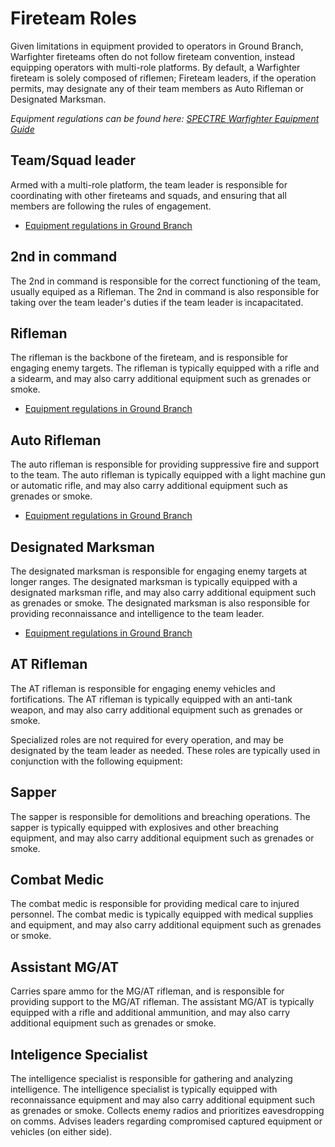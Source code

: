 # Fireteam Roles

Given limitations in equipment provided to operators in Ground Branch, Warfighter fireteams often do not follow fireteam convention, instead equipping operators with multi-role platforms. By default, a Warfighter fireteam is solely composed of riflemen; Fireteam leaders, if the operation permits, may designate any of their team members as Auto Rifleman or Designated Marksman.

*Equipment regulations can be found here: [SPECTRE Warfighter Equipment Guide](../equipment-regulations.mdx)*

## Team/Squad leader
Armed with a multi-role platform, the team leader is responsible for coordinating with other fireteams and squads, and ensuring that all members are following the rules of engagement. 
- [Equipment regulations in Ground Branch](/sop/equipment-regulations/gound-branch#rifleman-standard-kit)

## 2nd in command
The 2nd in command is responsible for the correct functioning of the team, usually equiped as a Rifleman. The 2nd in command is also responsible for taking over the team leader's duties if the team leader is incapacitated.

## Rifleman
The rifleman is the backbone of the fireteam, and is responsible for engaging enemy targets. The rifleman is typically equipped with a rifle and a sidearm, and may also carry additional equipment such as grenades or smoke.
- [Equipment regulations in Ground Branch](/sop/equipment-regulations/gound-branch#rifleman-standard-kit)

## Auto Rifleman
The auto rifleman is responsible for providing suppressive fire and support to the team. The auto rifleman is typically equipped with a light machine gun or automatic rifle, and may also carry additional equipment such as grenades or smoke.
- [Equipment regulations in Ground Branch](/sop/equipment-regulations/gound-branch#automatic-rifleman-kit)
## Designated Marksman
The designated marksman is responsible for engaging enemy targets at longer ranges. The designated marksman is typically equipped with a designated marksman rifle, and may also carry additional equipment such as grenades or smoke. The designated marksman is also responsible for providing reconnaissance and intelligence to the team leader.
- [Equipment regulations in Ground Branch](/sop/equipment-regulations/gound-branch#designated-marksman-kit)
## AT Rifleman
The AT rifleman is responsible for engaging enemy vehicles and fortifications. The AT rifleman is typically equipped with an anti-tank weapon, and may also carry additional equipment such as grenades or smoke. 

Specialized roles are not required for every operation, and may be designated by the team leader as needed. These roles are typically used in conjunction with the following equipment:
## Sapper
The sapper is responsible for demolitions and breaching operations. The sapper is typically equipped with explosives and other breaching equipment, and may also carry additional equipment such as grenades or smoke.
## Combat Medic
The combat medic is responsible for providing medical care to injured personnel. The combat medic is typically equipped with medical supplies and equipment, and may also carry additional equipment such as grenades or smoke.
## Assistant MG/AT
Carries spare ammo for the MG/AT rifleman, and is responsible for providing support to the MG/AT rifleman. The assistant MG/AT is typically equipped with a rifle and additional ammunition, and may also carry additional equipment such as grenades or smoke.
## Inteligence Specialist
The intelligence specialist is responsible for gathering and analyzing intelligence. The intelligence specialist is typically equipped with reconnaissance equipment and may also carry additional equipment such as grenades or smoke. Collects enemy radios and prioritizes eavesdropping on comms.  Advises leaders regarding compromised captured equipment or vehicles (on either side).

